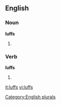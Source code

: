 
==English==

===Noun===
'''luffs'''

# {{plural of |[[luff]]}}

===Verb===
'''luffs'''

# {{third-person singular of|[[luff]]}}

[[Category:English plurals]]

[[it:luffs]]
[[vi:luffs]]